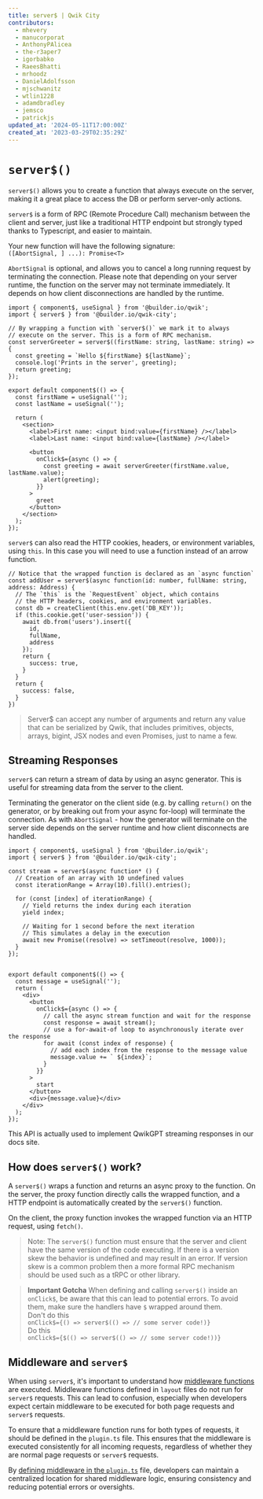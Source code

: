 ```yaml
---
title: server$ | Qwik City
contributors:
  - mhevery
  - manucorporat
  - AnthonyPAlicea
  - the-r3aper7
  - igorbabko
  - RaeesBhatti
  - mrhoodz
  - DanielAdolfsson
  - mjschwanitz
  - wtlin1228
  - adamdbradley
  - jemsco
  - patrickjs
updated_at: '2024-05-11T17:00:00Z'
created_at: '2023-03-29T02:35:29Z'
---
```


# `server$()`

`server$()` allows you to create a function that always execute on the server, making it a great place to access the DB or perform server-only actions.

`server$` is a form of RPC (Remote Procedure Call) mechanism between the client and server, just like a traditional HTTP endpoint but strongly typed thanks to Typescript, and easier to maintain.

Your new function will have the following signature:  
`([AbortSignal, ] ...): Promise<T>`

`AbortSignal` is optional, and allows you to cancel a long running request by terminating the connection.
Please note that depending on your server runtime, the function on the server may not terminate immediately. It depends on how client disconnections are handled by the runtime.

```tsx
import { component$, useSignal } from '@builder.io/qwik';
import { server$ } from '@builder.io/qwik-city';

// By wrapping a function with `server$()` we mark it to always
// execute on the server. This is a form of RPC mechanism.
const serverGreeter = server$((firstName: string, lastName: string) => {
  const greeting = `Hello ${firstName} ${lastName}`;
  console.log('Prints in the server', greeting);
  return greeting;
});

export default component$(() => {
  const firstName = useSignal('');
  const lastName = useSignal('');

  return (
    <section>
      <label>First name: <input bind:value={firstName} /></label>
      <label>Last name: <input bind:value={lastName} /></label>

      <button
        onClick$={async () => {
          const greeting = await serverGreeter(firstName.value, lastName.value);
          alert(greeting);
        }}
      >
        greet
      </button>
    </section>
  );
});
```

`server$` can also read the HTTP cookies, headers, or environment variables, using `this`. In this case you will need to use a function instead of an arrow function.

```tsx
// Notice that the wrapped function is declared as an `async function`
const addUser = server$(async function(id: number, fullName: string, address: Address) {
  // The `this` is the `RequestEvent` object, which contains
  // the HTTP headers, cookies, and environment variables.
  const db = createClient(this.env.get('DB_KEY'));
  if (this.cookie.get('user-session')) {
    await db.from('users').insert({
      id,
      fullName,
      address
    });
    return {
      success: true,
    }
  }
  return {
    success: false,
  }
})
```

> Server$ can accept any number of arguments and return any value that can be serialized by Qwik, that includes primitives, objects, arrays, bigint, JSX nodes and even Promises, just to name a few.


## Streaming Responses

`server$` can return a stream of data by using an async generator. This is useful for streaming data from the server to the client.

Terminating the generator on the client side (e.g. by calling `return()` on the generator, or by breaking out from your async for-loop) will terminate the connection. As with `AbortSignal` -
how the generator will terminate on the server side depends on the server runtime and how client disconnects are handled.

```tsx
import { component$, useSignal } from '@builder.io/qwik';
import { server$ } from '@builder.io/qwik-city';

const stream = server$(async function* () {
  // Creation of an array with 10 undefined values
  const iterationRange = Array(10).fill().entries(); 

  for (const [index] of iterationRange) {
    // Yield returns the index during each iteration
    yield index;

    // Waiting for 1 second before the next iteration
    // This simulates a delay in the execution
    await new Promise((resolve) => setTimeout(resolve, 1000));
  }
});


export default component$(() => {
  const message = useSignal('');
  return (
    <div>
      <button
        onClick$={async () => {
          // call the async stream function and wait for the response
          const response = await stream(); 
          // use a for-await-of loop to asynchronously iterate over the response
          for await (const index of response) {
            // add each index from the response to the message value
            message.value += ` ${index}`;
          }
        }}
      >
        start
      </button>
      <div>{message.value}</div>
    </div>
  );
});
```

This API is actually used to implement QwikGPT streaming responses in our docs site.


## How does `server$()` work?

A `server$()` wraps a function and returns an async proxy to the function. On the server, the proxy function directly calls the wrapped function, and a HTTP endpoint is automatically created by the `server$()` function.

On the client, the proxy function invokes the wrapped function via an HTTP request, using `fetch()`.

> Note: The `server$()` function must ensure that the server and client have the same version of the code executing. If there is a version skew the behavior is undefined and may result in an error. If version skew is a common problem then a more formal RPC mechanism should be used such as a tRPC or other library.

> **Important Gotcha**
> When defining and calling `server$()` inside an `onClick$`, be aware that this can lead to potential errors. To avoid them, make sure the handlers have `$` wrapped around them.  
> Don't do this  
> `onClick$={() => server$(() => // some server code!)}`  
> Do this  
> `onClick$={$(() => server$(() => // some server code!))}`

## Middleware and `server$`

When using `server$`, it's important to understand how [middleware functions](/docs/middleware/#middleware-function) are executed. Middleware functions defined in `layout` files do not run for `server$` requests. This can lead to confusion, especially when developers expect certain middleware to be executed for both page requests and `server$` requests.

To ensure that a middleware function runs for both types of requests, it should be defined in the `plugin.ts` file. This ensures that the middleware is executed consistently for all incoming requests, regardless of whether they are normal page requests or `server$` requests.

By [defining middleware in the `plugin.ts`](/docs/advanced/plugints) file, developers can maintain a centralized location for shared middleware logic, ensuring consistency and reducing potential errors or oversights.
